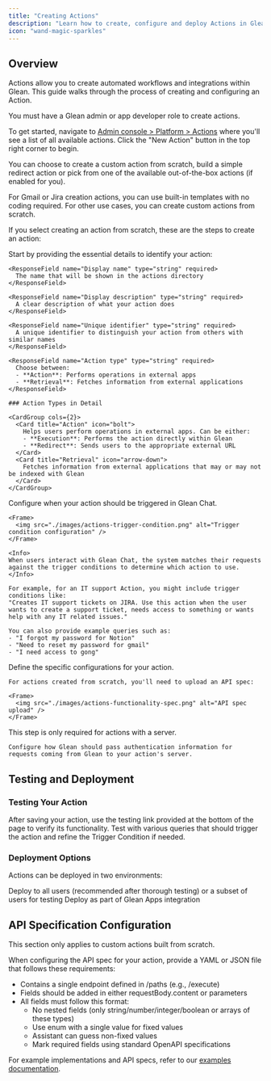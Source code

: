 ```yaml
---
title: "Creating Actions"
description: "Learn how to create, configure and deploy Actions in Glean to enable automated workflows and integrations"
icon: "wand-magic-sparkles"
---
```


## Overview

Actions allow you to create automated workflows and integrations within Glean. This guide walks through the process of creating and configuring an Action.

<Note>
You must have a Glean admin or app developer role to create actions.
</Note>

To get started, navigate to [Admin console > Platform > Actions](https://app.glean.com/admin/platform/tools) where you'll see a list of all available actions. Click the "New Action" button in the top right corner to begin.

You can choose to create a custom action from scratch, build a simple redirect action or pick from one of the available out-of-the-box actions (if enabled for you).


<Tip>
For Gmail or Jira creation actions, you can use built-in templates with no coding required. For other use cases, you can create custom actions from scratch.
</Tip>

If you select creating an action from scratch, these are the steps to create an action:

<Steps>
  <Step title="Basic Information">
    Start by providing the essential details to identify your action:

    <ResponseField name="Display name" type="string" required>
      The name that will be shown in the actions directory
    </ResponseField>

    <ResponseField name="Display description" type="string" required>
      A clear description of what your action does
    </ResponseField>

    <ResponseField name="Unique identifier" type="string" required>
      A unique identifier to distinguish your action from others with similar names
    </ResponseField>

    <ResponseField name="Action type" type="string" required>
      Choose between:
      - **Action**: Performs operations in external apps
      - **Retrieval**: Fetches information from external applications
    </ResponseField>

    ### Action Types in Detail

    <CardGroup cols={2}>
      <Card title="Action" icon="bolt">
        Helps users perform operations in external apps. Can be either:
        - **Execution**: Performs the action directly within Glean
        - **Redirect**: Sends users to the appropriate external URL
      </Card>
      <Card title="Retrieval" icon="arrow-down">
        Fetches information from external applications that may or may not be indexed with Glean
      </Card>
    </CardGroup>
  </Step>

  <Step title="Trigger Condition">
    Configure when your action should be triggered in Glean Chat.

    <Frame>
      <img src="./images/actions-trigger-condition.png" alt="Trigger condition configuration" />
    </Frame>

    <Info>
    When users interact with Glean Chat, the system matches their requests against the trigger conditions to determine which action to use.
    </Info>

    For example, for an IT support Action, you might include trigger conditions like:
    "Creates IT support tickets on JIRA. Use this action when the user wants to create a support ticket, needs access to something or wants help with any IT related issues."

    You can also provide example queries such as:
    - "I forgot my password for Notion"
    - "Need to reset my password for gmail"
    - "I need access to gong"
  </Step>

  <Step title="Functionality">
    Define the specific configurations for your action.

    For actions created from scratch, you'll need to upload an API spec:

    <Frame>
      <img src="./images/actions-functionality-spec.png" alt="API spec upload" />
    </Frame>
  </Step>

  <Step title="Authentication">
    <Note>
      This step is only required for actions with a server.
    </Note>

    Configure how Glean should pass authentication information for requests coming from Glean to your action's server.
  </Step>
</Steps>

## Testing and Deployment

### Testing Your Action
After saving your action, use the testing link provided at the bottom of the page to verify its functionality. Test with various queries that should trigger the action and refine the Trigger Condition if needed.

### Deployment Options
Actions can be deployed in two environments:

<CardGroup cols={2}>
  <Card title="Chat Deployment" icon="message">
    Deploy to all users (recommended after thorough testing) or a subset of users for testing
  </Card>
  <Card title="Glean Apps" icon="grid-2">
    Deploy as part of Glean Apps integration
  </Card>
</CardGroup>

## API Specification Configuration

<Note>
This section only applies to custom actions built from scratch.
</Note>

When configuring the API spec for your action, provide a YAML or JSON file that follows these requirements:

- Contains a single endpoint defined in /paths (e.g., /execute)
- Fields should be added in either requestBody.content or parameters
- All fields must follow this format:
  - No nested fields (only string/number/integer/boolean or arrays of these types)
  - Use enum with a single value for fixed values
  - Assistant can guess non-fixed values
  - Mark required fields using standard OpenAPI specifications

For example implementations and API specs, refer to our [examples documentation](https://developers.glean.com/docs/tools/example_tools/).